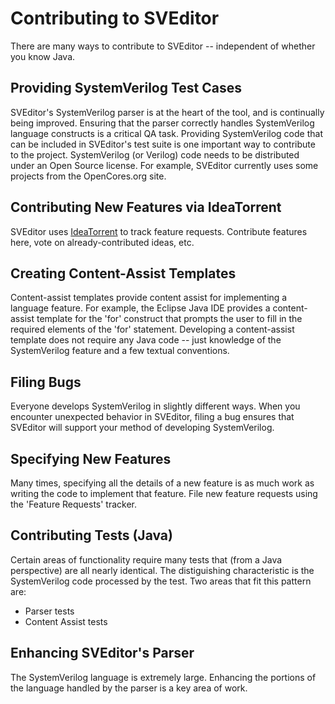= Contributing to SVEditor =

There are many ways to contribute to SVEditor -- independent of whether you know Java.

== Providing SystemVerilog Test Cases ==

SVEditor's SystemVerilog parser is at the heart of the tool, and is continually being improved. Ensuring that the parser correctly handles SystemVerilog language constructs is a critical QA task. Providing SystemVerilog code that can be included in SVEditor's test suite is one important way to contribute to the project.
SystemVerilog (or Verilog) code needs to be distributed under an Open Source license. For example, SVEditor currently uses some projects from the OpenCores.org site.

== Contributing New Features via IdeaTorrent ==

SVEditor uses [https://sourceforge.net/apps/ideatorrent/sveditor/ideatorrent IdeaTorrent] to track feature requests. Contribute features here, vote on already-contributed ideas, etc.

== Creating Content-Assist Templates ==

Content-assist templates provide content assist for implementing a language feature. For example, the Eclipse Java IDE provides a content-assist template for the 'for' construct that prompts the user to fill in the required elements of the 'for' statement.
Developing a content-assist template does not require any Java code -- just knowledge of the SystemVerilog feature and a few textual conventions.

== Filing Bugs ==

Everyone develops SystemVerilog in slightly different ways. When you encounter unexpected behavior in SVEditor, filing a bug ensures that SVEditor will support your method of developing SystemVerilog.

== Specifying New Features ==

Many times, specifying all the details of a new feature is as much work as writing the code to implement that feature. File new feature requests using the 'Feature Requests' tracker.

== Contributing Tests (Java) ==

Certain areas of functionality require many tests that (from a Java perspective) are all nearly identical. The distiguishing characteristic is the SystemVerilog code processed by the test.
Two areas that fit this pattern are:

* Parser tests
* Content Assist tests

== Enhancing SVEditor's Parser ==

The SystemVerilog language is extremely large. Enhancing the portions of the language handled by the parser is a key area of work.
